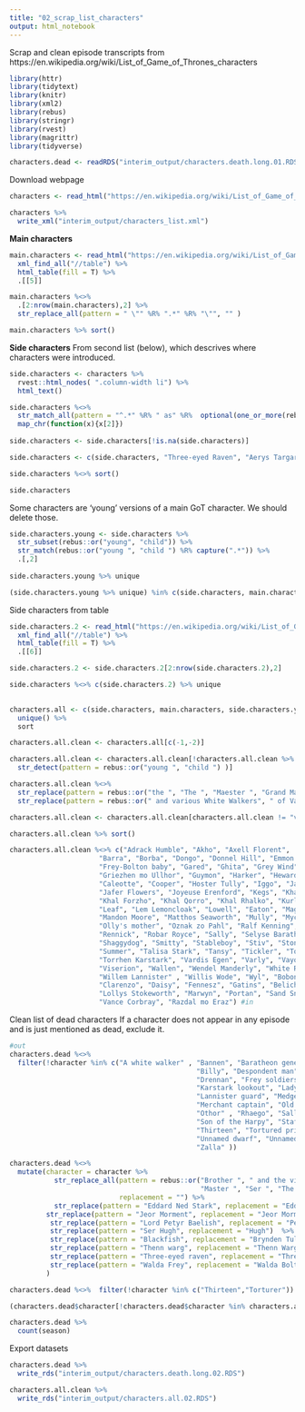 ```yaml
---
title: "02_scrap_list_characters"
output: html_notebook
---
```


Scrap and clean episode transcripts from https://en.wikipedia.org/wiki/List_of_Game_of_Thrones_characters

```r

library(httr)
library(tidytext)
library(knitr)
library(xml2)
library(rebus)
library(stringr)
library(rvest)
library(magrittr)
library(tidyverse)

```

```r

characters.dead <- readRDS("interim_output/characters.death.long.01.RDS") 

```

Download webpage

```r

characters <- read_html("https://en.wikipedia.org/wiki/List_of_Game_of_Thrones_characters")

characters %>% 
  write_xml("interim_output/characters_list.xml")

```

**Main characters**
```r

main.characters <- read_html("https://en.wikipedia.org/wiki/List_of_Game_of_Thrones_characters") %>% 
  xml_find_all("//table") %>%
  html_table(fill = T) %>%
  .[[5]] 

main.characters %<>% 
  .[2:nrow(main.characters),2] %>%
  str_replace_all(pattern = " \"" %R% ".*" %R% "\"", "" )

main.characters %>% sort()

```

**Side characters**
From second list (below), which descrives where characters were introduced.
```r

side.characters <- characters %>%
  rvest::html_nodes( ".column-width li") %>%
  html_text()

side.characters %<>% 
  str_match_all(pattern = "^.*" %R% " as" %R%  optional(one_or_more(rebus::or(".*", " "))) %R% capture(one_or_more(" [[:upper:]]" %R% WRD)) %R% optional(" ") %R% END) %>%
  map_chr(function(x){x[2]})
  
side.characters <- side.characters[!is.na(side.characters)]

side.characters <- c(side.characters, "Three-eyed Raven", "Aerys Targaryen")

side.characters %<>% sort()

side.characters

```


Some characters are 'young' versions of a main GoT character. We should delete those.

```r

side.characters.young <- side.characters %>% 
  str_subset(rebus::or("young", "child")) %>% 
  str_match(rebus::or("young ", "child ") %R% capture(".*")) %>%
  .[,2]
  
side.characters.young %>% unique

(side.characters.young %>% unique) %in% c(side.characters, main.characters)

```

Side characters from table
```r

side.characters.2 <- read_html("https://en.wikipedia.org/wiki/List_of_Game_of_Thrones_characters") %>% 
  xml_find_all("//table") %>%
  html_table(fill = T) %>%
  .[[6]] 

side.characters.2 <- side.characters.2[2:nrow(side.characters.2),2]

side.characters %<>% c(side.characters.2) %>% unique
  

```


```r

characters.all <- c(side.characters, main.characters, side.characters.young) %>% 
  unique() %>%
  sort

```

```r

characters.all.clean <- characters.all[c(-1,-2)] 

characters.all.clean <- characters.all.clean[!characters.all.clean %>%
  str_detect(pattern = rebus::or("young ", "child ") )] 

characters.all.clean %<>%
  str_replace(pattern = rebus::or("the ", "The ", "Maester ", "Grand Maester ") %R% optional(rebus::or("giant ", "second ")), replacement = "") %>%
  str_replace(pattern = rebus::or(" and various White Walkers", " of Vale"), replacement = ""   )

characters.all.clean <- characters.all.clean[characters.all.clean != "various White Walkers"]

characters.all.clean %>% sort()

```
```r

characters.all.clean %<>% c("Adrack Humble", "Akho", "Axell Florent", 
                      "Barra", "Borba", "Dongo", "Donnel Hill", "Emmon Cuy",
                      "Frey-Bolton baby", "Gared", "Ghita", "Grey Wind",
                      "Griezhen mo Ullhor", "Guymon", "Harker", "Heward", "Catspaw assassin",
                      "Caleotte", "Cooper", "Hoster Tully", "Iggo", "Jack Bulwer",
                      "Jafer Flowers", "Joyeuse Erenford", "Kegs", "Khal Brozho",
                      "Khal Forzho", "Khal Qorro", "Khal Rhalko", "Kurleket",
                      "Leaf", "Lem Lemoncloak", "Lowell", "Eaton", "Mago",
                      "Mandon Moore", "Matthos Seaworth", "Mully", "Mycah",
                      "Olly's mother", "Oznak zo Pahl", "Ralf Kenning", "Ray",
                      "Rennick", "Robar Royce", "Sally", "Selyse Baratheon",
                      "Shaggydog", "Smitty", "Stableboy", "Stiv", "Stonesnake",
                      "Summer", "Talisa Stark", "Tansy", "Tickler", "Tom",
                      "Torrhen Karstark", "Vardis Egen", "Varly", "Vayon Poole",
                      "Viserion", "Wallen", "Wendel Manderly", "White Rat", 
                      "Willem Lannister" , "Willis Wode", "Wyl", "Bobono", 
                      "Clarenzo", "Daisy", "Fennesz", "Gatins", "Belicho Paenymion",
                      "Lollys Stokeworth", "Marwyn", "Portan", "Sand Snakes",
                      "Vance Corbray", "Razdal mo Eraz") #in

```



Clean list of dead characters
If a character does not appear in any episode and is just mentioned as dead, exclude it.
```r
#out
characters.dead %<>% 
  filter(!character %in% c("A white walker" , "Bannen", "Baratheon general",
                                              "Billy", "Despondent man", "Dornish guards", 
                                              "Drennan", "Frey soldiers", "Great master", "Jack",
                                              "Karstark lookout", "Lady", "Lady Cerwyn",
                                              "Lannister guard", "Medger's brother", "Medger Cerwyn",
                                              "Merchant captain", "Old man", "Old servant woman",
                                              "Othor" , "Rhaego", "Sally's father",
                                              "Son of the Harpy", "Stafford Lannister",
                                              "Thirteen", "Tortured prisoner", "Torturer",
                                              "Unnamed dwarf", "Unnamed man", "White Walker",
                                              "Zalla" ))

characters.dead %<>%
  mutate(character = character %>% 
           str_replace_all(pattern = rebus::or("Brother ", " and the villagers", "Maester ",
                                               "Master ", "Ser ", "The "), 
                           replacement = "") %>%
           str_replace(pattern = "Eddard Ned Stark", replacement = "Eddard Stark") %>%
         str_replace(pattern = "Jeor Morment", replacement = "Jeor Mormont") %>%
          str_replace(pattern = "Lord Petyr Baelish", replacement = "Petyr Baelish") %>%
          str_replace(pattern = "Ser Hugh", replacement = "Hugh")  %>%
          str_replace(pattern = "Blackfish", replacement = "Brynden Tully") %>%
          str_replace(pattern = "Thenn warg", replacement = "Thenn Warg") %>%
          str_replace(pattern = "Three-eyed raven", replacement = "Three-eyed Raven") %>%
          str_replace(pattern = "Walda Frey", replacement = "Walda Bolton")
         )

characters.dead %<>%  filter(!character %in% c("Thirteen","Torturer"))

(characters.dead$character[!characters.dead$character %in% characters.all.clean]) %>% sort

```


```r

characters.dead %>%
  count(season)

```


Export datasets 
```r

characters.dead %>% 
  write_rds("interim_output/characters.death.long.02.RDS")

characters.all.clean %>% 
  write_rds("interim_output/characters.all.02.RDS")

```
